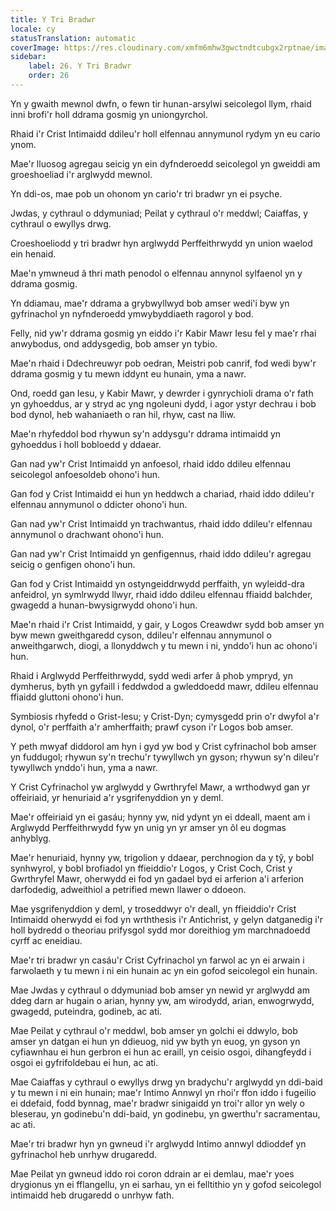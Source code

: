 ```yaml
---
title: Y Tri Bradwr
locale: cy
statusTranslation: automatic
coverImage: https://res.cloudinary.com/xmfm6mhw3gwctndtcubgx2rptnae/image/upload/v1741354419/small_cover_la_gran_rebelion_28716e29d2.webp
sidebar:
    label: 26. Y Tri Bradwr
    order: 26
---
```

Yn y gwaith mewnol dwfn, o fewn tir hunan-arsylwi seicolegol llym, rhaid inni brofi'r holl ddrama gosmig yn uniongyrchol.

Rhaid i'r Crist Intimaidd ddileu'r holl elfennau annymunol rydym yn eu cario ynom.

Mae'r lluosog agregau seicig yn ein dyfnderoedd seicolegol yn gweiddi am groeshoeliad i'r arglwydd mewnol.

Yn ddi-os, mae pob un ohonom yn cario'r tri bradwr yn ei psyche.

Jwdas, y cythraul o ddymuniad; Peilat y cythraul o'r meddwl; Caiaffas, y cythraul o ewyllys drwg.

Croeshoeliodd y tri bradwr hyn arglwydd Perffeithrwydd yn union waelod ein henaid.

Mae'n ymwneud â thri math penodol o elfennau annynol sylfaenol yn y ddrama gosmig.

Yn ddiamau, mae'r ddrama a grybwyllwyd bob amser wedi'i byw yn gyfrinachol yn nyfnderoedd ymwybyddiaeth ragorol y bod.

Felly, nid yw'r ddrama gosmig yn eiddo i'r Kabir Mawr Iesu fel y mae'r rhai anwybodus, ond addysgedig, bob amser yn tybio.

Mae'n rhaid i Ddechreuwyr pob oedran, Meistri pob canrif, fod wedi byw'r ddrama gosmig y tu mewn iddynt eu hunain, yma a nawr.

Ond, roedd gan Iesu, y Kabir Mawr, y dewrder i gynrychioli drama o'r fath yn gyhoeddus, ar y stryd ac yng ngoleuni dydd, i agor ystyr dechrau i bob bod dynol, heb wahaniaeth o ran hil, rhyw, cast na lliw.

Mae'n rhyfeddol bod rhywun sy'n addysgu'r ddrama intimaidd yn gyhoeddus i holl bobloedd y ddaear.

Gan nad yw'r Crist Intimaidd yn anfoesol, rhaid iddo ddileu elfennau seicolegol anfoesoldeb ohono'i hun.

Gan fod y Crist Intimaidd ei hun yn heddwch a chariad, rhaid iddo ddileu'r elfennau annymunol o ddicter ohono'i hun.

Gan nad yw'r Crist Intimaidd yn trachwantus, rhaid iddo ddileu'r elfennau annymunol o drachwant ohono'i hun.

Gan nad yw'r Crist Intimaidd yn genfigennus, rhaid iddo ddileu'r agregau seicig o genfigen ohono'i hun.

Gan fod y Crist Intimaidd yn ostyngeiddrwydd perffaith, yn wyleidd-dra anfeidrol, yn symlrwydd llwyr, rhaid iddo ddileu elfennau ffiaidd balchder, gwagedd a hunan-bwysigrwydd ohono'i hun.

Mae'n rhaid i'r Crist Intimaidd, y gair, y Logos Creawdwr sydd bob amser yn byw mewn gweithgaredd cyson, ddileu'r elfennau annymunol o anweithgarwch, diogi, a llonyddwch y tu mewn i ni, ynddo'i hun ac ohono'i hun.

Rhaid i Arglwydd Perffeithrwydd, sydd wedi arfer â phob ympryd, yn dymherus, byth yn gyfaill i feddwdod a gwleddoedd mawr, ddileu elfennau ffiaidd gluttoni ohono'i hun.

Symbiosis rhyfedd o Grist-Iesu; y Crist-Dyn; cymysgedd prin o'r dwyfol a'r dynol, o'r perffaith a'r amherffaith; prawf cyson i'r Logos bob amser.

Y peth mwyaf diddorol am hyn i gyd yw bod y Crist cyfrinachol bob amser yn fuddugol; rhywun sy'n trechu'r tywyllwch yn gyson; rhywun sy'n dileu'r tywyllwch ynddo'i hun, yma a nawr.

Y Crist Cyfrinachol yw arglwydd y Gwrthryfel Mawr, a wrthodwyd gan yr offeiriaid, yr henuriaid a'r ysgrifenyddion yn y deml.

Mae'r offeiriaid yn ei gasáu; hynny yw, nid ydynt yn ei ddeall, maent am i Arglwydd Perffeithrwydd fyw yn unig yn yr amser yn ôl eu dogmas anhyblyg.

Mae'r henuriaid, hynny yw, trigolion y ddaear, perchnogion da y tŷ, y bobl synhwyrol, y bobl brofiadol yn ffieiddio'r Logos, y Crist Coch, Crist y Gwrthryfel Mawr, oherwydd ei fod yn gadael byd ei arferion a'i arferion darfodedig, adweithiol a petrified mewn llawer o ddoeon.

Mae ysgrifenyddion y deml, y troseddwyr o'r deall, yn ffieiddio'r Crist Intimaidd oherwydd ei fod yn wrththesis i'r Antichrist, y gelyn datganedig i'r holl bydredd o theoriau prifysgol sydd mor doreithiog ym marchnadoedd cyrff ac eneidiau.

Mae'r tri bradwr yn casáu'r Crist Cyfrinachol yn farwol ac yn ei arwain i farwolaeth y tu mewn i ni ein hunain ac yn ein gofod seicolegol ein hunain.

Mae Jwdas y cythraul o ddymuniad bob amser yn newid yr arglwydd am ddeg darn ar hugain o arian, hynny yw, am wirodydd, arian, enwogrwydd, gwagedd, puteindra, godineb, ac ati.

Mae Peilat y cythraul o'r meddwl, bob amser yn golchi ei ddwylo, bob amser yn datgan ei hun yn ddieuog, nid yw byth yn euog, yn gyson yn cyfiawnhau ei hun gerbron ei hun ac eraill, yn ceisio osgoi, dihangfeydd i osgoi ei gyfrifoldebau ei hun, ac ati.

Mae Caiaffas y cythraul o ewyllys drwg yn bradychu'r arglwydd yn ddi-baid y tu mewn i ni ein hunain; mae'r Intimo Annwyl yn rhoi'r ffon iddo i fugeilio ei ddefaid, fodd bynnag, mae'r bradwr sinigaidd yn troi'r allor yn wely o bleserau, yn godinebu'n ddi-baid, yn godinebu, yn gwerthu'r sacramentau, ac ati.

Mae'r tri bradwr hyn yn gwneud i'r arglwydd Intimo annwyl ddioddef yn gyfrinachol heb unrhyw drugaredd.

Mae Peilat yn gwneud iddo roi coron ddrain ar ei demlau, mae'r yoes drygionus yn ei fflangellu, yn ei sarhau, yn ei felltithio yn y gofod seicolegol intimaidd heb drugaredd o unrhyw fath.

